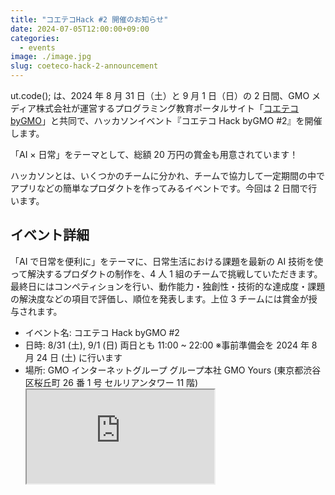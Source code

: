 ```yaml
---
title: "コエテコHack #2 開催のお知らせ"
date: 2024-07-05T12:00:00+09:00
categories:
  - events
image: ./image.jpg
slug: coeteco-hack-2-announcement
---
```


ut.code(); は、2024 年 8 月 31 日（土）と 9 月 1 日（日）の 2 日間、GMO メディア株式会社が運営するプログラミング教育ポータルサイト「[コエテコ byGMO](https://coeteco.jp/)」と共同で、ハッカソンイベント『コエテコ Hack byGMO #2』を開催します。

「AI × 日常」をテーマとして、総額 20 万円の賞金も用意されています！

ハッカソンとは、いくつかのチームに分かれ、チームで協力して一定期間の中でアプリなどの簡単なプロダクトを作ってみるイベントです。今回は 2 日間で行います。

## イベント詳細

「AI で日常を便利に」をテーマに、日常生活における課題を最新の AI 技術を使って解決するプロダクトの制作を、4 人 1 組のチームで挑戦していただきます。最終日にはコンペティションを行い、動作能力・独創性・技術的な達成度・課題の解決度などの項目で評価し、順位を発表します。上位 3 チームには賞金が授与されます。

- イベント名: コエテコ Hack byGMO #2
- 日時: 8/31 (土), 9/1 (日) 両日とも 11:00 ~ 22:00 ※事前準備会を 2024 年 8 月 24 日 (土) に行います
- 場所: GMO インターネットグループ グループ本社 GMO Yours (東京都渋谷区桜丘町 26 番 1 号 セルリアンタワー 11 階)
            <iframe
              className="self-end w-full md:w-64 md:h-48 border-0 ml-4 my-2 md:my-0"
              src="https://www.google.com/maps/embed?pb=!1m14!1m8!1m3!1d3241.833135217821!2d139.6968959!3d35.6564826!3m2!1i1024!2i768!4f13.1!3m3!1m2!1s0x60188b570563e8d9%3A0x6167df231171fe9a!2sGMO%20Yours!5e0!3m2!1sja!2sjp!4v1700378302591!5m2!1sja!2sjp"
              loading="lazy"
              referrerPolicy="no-referrer-when-downgrade"
              title="GMO インターネットグループ グループ本社 GMO Yours の地図"
              aria-hidden
            />
- 対象: 高校生・大学生・大学院生
- 参加スタイル: 個人、団体ともに可。団体の場合は 1 チーム 4 名まで
- 持ち物: パソコン、充電器
- 参加費: 無料
- 応募フォーム: [https://forms.gle/6Cx6AzY5CeJU38Hm8](https://forms.gle/6Cx6AzY5CeJU38Hm8)（締切: 8 月 2 日 (金) 17：00）
- 注意: 8/24 , 8/31 , 9/1 の 3 日間とも参加することを推奨します。定員オーバーとなった場合、予定より早く募集を締め切らせていただく場合があります。
